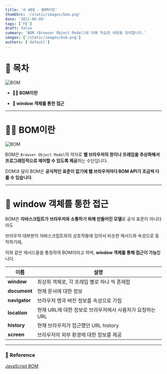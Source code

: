 ```yaml
---
title: '🌐 WEB - BOM이란'
thumbSrc: '/static/images/bom.png'
date: '2021-06-09'
tags: ['FE']
draft: false
summary: 'BOM (Browser Object Model)에 대해 학습한 내용을 정리합니다.'
images: ['/static/images/bom.png']
authors: ['default']
---
```


# 📌 목차

![BOM](/static/images/bom.png)

- **💁🏻 BOM이란**

- **👀️ window 객체를 통한 접근**

---

# 💁🏻 BOM이란

![BOM](/static/images/bom1.png)

BOM은 `Browser Object Model`의 약자로 **웹 브라우저의 창이나 프레임을 추상화해서 프로그래밍적으로 제어할 수 있도록 제공**하는 수단입니다.

DOM과 달리 BOM은 **공식적인 표준이 없기에 웹 브라우저마다 BOM API가 조금씩 다를 수 있습니다**.

---

# 👀 window 객체를 통한 접근

BOM은 **자바스크립트가 브라우저와 소통하기 위해 만들어진 모델**로 공식 표준이 아니더라도

브라우저 대부분이 자바스크립트와의 상호작용에 있어서 비슷한 메서드와 속성으로 동작하기에,

이와 같은 메서드들을 통칭하여 BOM이라고 하며, **window 객체를 통해 접근이 가능**합니다.

| **이름**      | **설명**                                                  |
| ------------- | --------------------------------------------------------- |
| **window**    | 최상위 객체로, 각 프레임 별로 하나 씩 존재함              |
| **document**  | 현재 문서에 대한 정보                                     |
| **navigator** | 브라우저 명과 버전 정보를 속성으로 가짐                   |
| **location**  | 현재 URL에 대한 정보로 브라우저에서 사용자가 요청하는 URL |
| **history**   | 현재 브라우저가 접근했던 URL history                      |
| **screen**    | 브라우저의 외부 환경에 대한 정보를 제공                   |

---

### 🔗 Reference

[JavaScript BOM](https://www.javascripttutorial.net/javascript-bom/)
